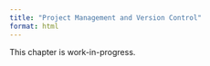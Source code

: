 ```yaml
---
title: "Project Management and Version Control"
format: html
---
```


::: {.callout-note"}

This chapter is work-in-progress.

:::